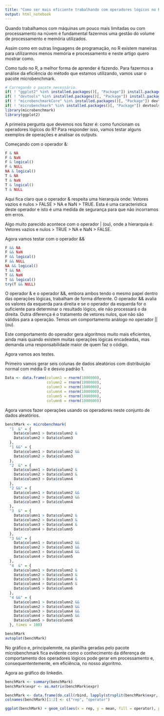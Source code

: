 ```yaml
---
title: "Como ser mais eficiente trabalhando com operadores lógicos no R"
output: html_notebook
---
```


Quando trabalhamos com máquinas um pouco mais limitadas ou com processamento na núvem é fundamental fazermos uma gestão do volume de processamento e memória utilizados.

Assim como em outras linguagens de programação, no R existem maneiras para utilizarmos menos memória e processamento e neste artigo quero mostrar como.

Como tudo no R, a melhor forma de aprender é fazendo. Para fazermos a análise da eficiência do método que estamos utilizando, vamos usar o pacote microbenchmark.

```r
# Carregando o pacote necessário.
if( ! "ggplot2" %in% installed.packages()[, "Package"]) install.packages("ggplot2")
if( ! "devtools" %in% installed.packages()[, "Package"]) install.packages("devtools")
if( ! "microbenchmarkCore" %in% installed.packages()[, "Package"]) devtools::install_github("olafmersmann/microbenchmarkCore")
if( ! "microbenchmark" %in% installed.packages()[, "Package"]) devtools::install_github("olafmersmann/microbenchmark")
library(microbenchmark)
library(ggplot2)

```

A primeira pergunta que devemos nos fazer é: como funcionam os operadores lógicos do R? Para responder isso, vamos testar alguns exemplos de operações e analisar os outputs.

Começando com o operador &:

```r
F & NA
F & NaN
F & logical()
F & NULL
NA & logical()
T & NA
T & NaN
T & logical()
T & NULL
```

Aqui fica claro que o operador & respeita uma hierarquia onde: Vetores vazios e nulos > FALSE > NA e NaN > TRUE. Esta é uma caracteristica deste operador e isto é uma medida de segurança para que não incorramos em erros.

Algo muito parecido acontece com o operador | (ou), onde a hierarquia é: Vetores vazios e nulos > TRUE > NA e NaN > FALSE.


Agora vamos testar com o operador &&

```r
F && NA
F && NaN
F && logical()
F && NULL
NA && logical()
T && NA
T && NaN
T && logical()
try(T && NULL)
```
O operador & e o operador &&, embora ambos tendo o mesmo papel dentro das operações lógicas, trabalham de forma diferente. O operador && avalia os valores da esquerda para direita e se o operador da esquerda for o suficiente para determinar o resultado lógico, ele não processará o da direita. Outra diferença é o tratamento de vetores nulos, que não são válidos para a operação. Temos um comportamento análogo no operador || (ou).

Este comportamento do operador gera algoritmos muito mais eficientes, ainda mais quando existem muitas operações lógicas encadeadas, mas demanda uma responsabilidade maior de quem faz o código.


Agora vamos aos testes.

Primeiro vamos gerar seis colunas de dados aleatórios com distribuição normal com média 0 e desvio padrão 1.

```r
Data <- data.frame(column1 = rnorm(1000000),
                   column2 = rnorm(1000000),
                   column3 = rnorm(1000000),
                   column4 = rnorm(1000000),
                   column5 = rnorm(1000000),
                   column6 = rnorm(1000000))
```


Agora vamos fazer operações usando os operadores neste conjunto de dados aleatórios.

```r
benchMark <- microbenchmark(
  "1  &" = {
    Data$column1 > Data$column2 &
    Data$column2 > Data$column3
  },
  "1 &&" = {
    Data$column1 > Data$column2 &&
    Data$column2 > Data$column3
  },
  "2  &" = {
    Data$column1 > Data$column2 &
    Data$column2 > Data$column3 &
    Data$column3 > Data$column4
  },
  "2 &&" = {
    Data$column1 > Data$column2 &&
    Data$column2 > Data$column3 &&
    Data$column3 > Data$column4
  },
  "3  &" = {
    Data$column1 > Data$column2 &
    Data$column2 > Data$column3 &
    Data$column3 > Data$column4 &
    Data$column4 > Data$column5
  },
  "3 &&" = {
    Data$column1 > Data$column2 &&
    Data$column2 > Data$column3 &&
    Data$column3 > Data$column4 &&
    Data$column4 > Data$column5
  },
  "4  &" = {
    Data$column1 > Data$column2 &
    Data$column2 > Data$column3 &
    Data$column3 > Data$column4 &
    Data$column4 > Data$column5 &
    Data$column5 > Data$column6
  },
  "4 &&" = {
    Data$column1 > Data$column2 &&
    Data$column2 > Data$column3 &&
    Data$column3 > Data$column4 &&
    Data$column4 > Data$column5 &&
    Data$column5 > Data$column6
  }, times = 100)

benchMark
autoplot(benchMark)

```

No gráfico e, principalemnte, na planilha geradas pelo pacote microbenchmark fica evidente como o conhecimento da diferença de comportamento dos operadores lógicos pode gerar em processamento e, consequententemente, em eficiência, no nosso algoritmo.

Agora ao gráfico do linkedin.

```r
benchMark <- summary(benchMark)
benchMark$expr <- as.matrix(benchMark$expr)

benchMark <- data.frame(do.call(rbind, lapply(strsplit(benchMark$expr, " "), function(i) return(i[i != ""]))), mean = benchMark$mean, stringsAsFactors = F)
colnames(benchMark)[1:2] <- c("rep", "operator")

ggplot(benchMark) + geom_col(aes(x = rep, y = mean, fill = operator), position = "dodge") + labs(title = "Tempo médio transcorrido operador lógico & contra &&", x = "Observações do operador", y = "Microsegundos")
```
